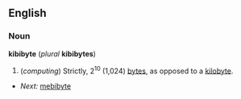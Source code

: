 ==English==
{{wikipedia}}
===Noun===
'''kibibyte''' (''plural'' '''kibibytes''')
#(''computing'') Strictly, 2<sup>10</sup> (1,024) [[byte|bytes]], as opposed to a [[kilobyte]].

*''Next:'' [[mebibyte]]
